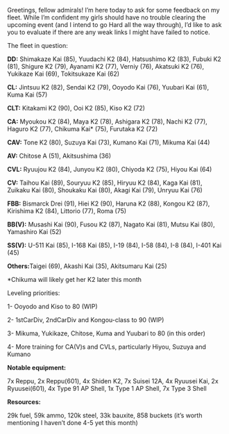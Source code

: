 <p class="MsoNormal">Greetings, fellow admirals! I’m here today to ask for some feedback on my fleet. While I’m confident my girls should have no trouble clearing the upcoming event (and I intend to go Hard all the way through), I’d like to ask you to evaluate if there are any weak links I might have failed to notice.
</p>

<p class="MsoNormal">The fleet in question:
</p>

<p class="MsoNormal">'''DD:''' Shimakaze Kai (85), Yuudachi K2 (84), Hatsushimo K2 (83), Fubuki K2 (81), Shigure K2 (79), Ayanami K2 (77), Verniy (76), Akatsuki K2 (76), Yukikaze Kai (69), Tokitsukaze Kai (62)
</p>

<p class="MsoNormal">'''CL:''' Jintsuu K2 (82), Sendai K2 (79), Ooyodo Kai (76), Yuubari Kai (61), Kuma Kai (57)
</p>

<p class="MsoNormal">'''CLT:''' Kitakami K2 (90), Ooi K2 (85), Kiso K2 (72)
</p>

<p class="MsoNormal">'''CA:''' Myoukou K2 (84), Maya K2 (78), Ashigara K2 (78), Nachi K2 (77), Haguro K2 (77), Chikuma Kai* (75), Furutaka K2 (72)
</p>

<p class="MsoNormal">'''CAV:''' Tone K2 (80), Suzuya Kai (73), Kumano Kai (71), Mikuma Kai (44)
</p>

<p class="MsoNormal">'''AV:''' Chitose A (51), Akitsushima (36)
</p>

<p class="MsoNormal">'''CVL:''' Ryuujou K2 (84), Junyou K2 (80), Chiyoda K2 (75), Hiyou Kai (64)
</p>

<p class="MsoNormal">'''CV:''' Taihou Kai (89), Souryuu K2 (85), Hiryuu K2 (84), Kaga Kai (81), Zuikaku Kai (80), Shoukaku Kai (80), Akagi Kai (79), Unryuu Kai (76)
</p>

<p class="MsoNormal">'''FBB:''' Bismarck Drei (91), Hiei K2 (90), Haruna K2 (88), Kongou K2 (87), Kirishima K2 (84), Littorio (77), Roma (75)
</p>

<p class="MsoNormal">'''BB(V):''' Musashi Kai (90), Fusou K2 (87), Nagato Kai (81), Mutsu Kai (80), Yamashiro Kai (52)
</p>

<p class="MsoNormal">'''SS(V):''' U-511 Kai (85), I-168 Kai (85), I-19 (84), I-58 (84), I-8 (84), I-401 Kai (45)
</p>

<p class="MsoNormal">'''Others: '''Taigei (69), Akashi Kai (35), Akitsumaru Kai (25)
</p>

<p class="MsoNormal">*Chikuma will likely get her K2 later this month
</p>

<p class="MsoNormal">Leveling priorities:
</p>

<p class="MsoNormal">1- Ooyodo and Kiso to 80 (WIP)
</p>

<p class="MsoNormal">2- 1stCarDiv, 2ndCarDiv and Kongou-class to 90 (WIP)
</p>

<p class="MsoNormal">3- Mikuma, Yukikaze, Chitose, Kuma and Yuubari to 80 (in this order)
</p>

<p class="MsoNormal">4- More training for CA(V)s and CVLs, particularly Hiyou, Suzuya and Kumano
</p>

<p class="MsoNormal">'''Notable equipment:'''
</p>

<p class="MsoNormal">7x Reppu, 2x Reppu(601), 4x Shiden K2, 7x Suisei 12A, 4x Ryuusei Kai, 2x Ryuusei(601), 4x Type 91 AP Shell, 1x Type 1 AP Shell, 7x Type 3 Shell
</p>

<p class="MsoNormal">'''Resources:'''
</p>

<p class="MsoNormal">29k fuel, 59k ammo, 120k steel, 33k bauxite, 858 buckets (it’s worth mentioning I haven’t done 4-5 yet this month)</p><ac_metadata title="Requesting some feedback on my fleet"> </ac_metadata>